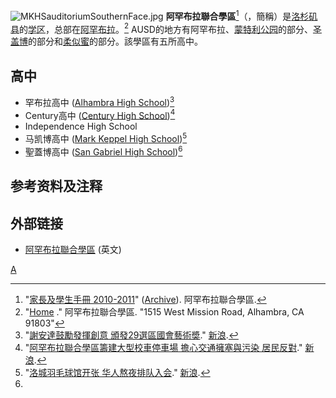 {{Link style|time=2015-12-12T06:12:13+00:00}}
[[File:MKHSauditoriumSouthernFace.jpg|thumb]]
'''阿罕布拉聯合學區'''<ref>"[https://web.archive.org/web/20120314104659/http://alhambra.k12.ca.us/images/uploads/file/Pupil%20Services/CHINESE%20SEPT92010-11.pdf 家長及學生手冊 2010-2011]" ([http://www.webcitation.org/6ZfSOYxsE Archive]). 阿罕布拉聯合學區.</ref>（{{lang-en|'''Alhambra Unified School District'''}}，簡稱{{lang|en|'''AUSD'''}}）是[[洛杉矶县_(加利福尼亚州)|洛杉矶县]]的[[学区|学区]]，总部在[[阿罕布拉|阿罕布拉]]。<ref>"[http://www.alhambra.k12.ca.us/ Home] {{Wayback|url=http://www.alhambra.k12.ca.us/ |date=20110716142734 }}." 阿罕布拉聯合學區. "1515 West Mission Road, Alhambra, CA 91803"</ref> AUSD的地方有阿罕布拉、[[蒙特利公园|蒙特利公园]]的部分、[[圣盖博|圣盖博]]的部分和[[柔似蜜|柔似蜜]]的部分。該學區有五所高中。

==高中==
* 罕布拉高中 ([[:en:Alhambra_High_School_(Alhambra,_California)|Alhambra High School]])<ref>"[http://dailynews.sina.com/bg/news/usa/uslocal/singtao/20100412/05111339122.html 謝安達鼓勵發揮創意 頒發29選區國會藝術奬]." [[新浪|新浪]].</ref>
* Century高中 ([[:en:Century_High_School_(California)|Century High School]])<ref name="Sina">"[http://dailynews.sina.com/bg/news/usa/uslocal/singtao/20100203/04121168471.html 阿罕布拉聯合學區籌建大型校車停車場 擔心交通擁塞與污染 居民反對]." [[新浪|新浪]].</ref>
* Independence High School
* 马凯博高中 ([[:en:Mark_Keppel_High_School|Mark Keppel High School]])<ref>"[http://dailynews.sina.com/gb/news/usa/uslocal/singtao/20100208/04121181588.html 洛城羽毛球馆开张 华人熬夜排队入会]." [[新浪|新浪]].</ref>
* 聖蓋博高中 ([[:en:San_Gabriel_High_School|San Gabriel High School]])<ref name="Sina"/>

==参考资料及注释==
{{reflist}}

==外部链接==
{{Commons cat|Alhambra Unified School District}}
* [http://www.alhambra.k12.ca.us/ 阿罕布拉聯合學區] {{Wayback|url=http://www.alhambra.k12.ca.us/ |date=20110716142734 }} (英文)
{{阿罕布拉}}
{{蒙特利公園}}
[[Category:洛杉矶县的学区|A]]